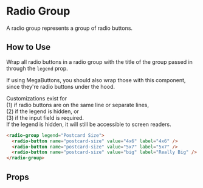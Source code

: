 
# Radio Group

A radio group represents a group of radio buttons.

<Preview>
  <Story id="components-radio-group--primary" />
</Preview>

## How to Use

Wrap all radio buttons in a radio group with the title of the group passed in through the `legend` prop.

If using MegaButtons, you should also wrap those with this component, since they're radio buttons under the hood.

Customizations exist for<br />
(1) if radio buttons are on the same line or separate lines,<br />
(2) if the legend is hidden, or<br />
(3) if the input field is required.<br />
If the legend is hidden, it will still be accessible to screen readers.

```html
<radio-group legend="Postcard Size">
  <radio-button name="postcard-size" value="4x6" label="4x6" />
  <radio-button name="postcard-size" value="5x7" label="5x7" />
  <radio-button name="postcard-size" value="big" label="Really Big" />
</radio-group>
```

## Props

<ArgsTable story={PRIMARY_STORY} />
